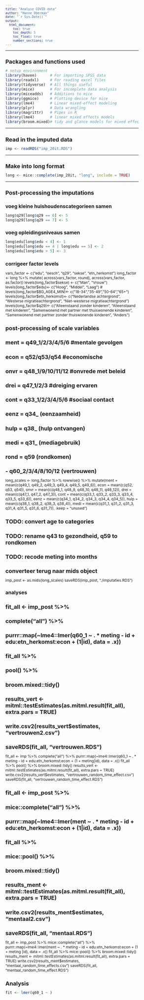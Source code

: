 ```yaml
---
title: "Analyse COVID data"
author: "Hanne Oberman"
date: "`r Sys.Date()`"
output: 
  html_document:
    toc: true
    toc_depth: 5
    toc_float: true
    number_sections: true
---
```


<style type="text/css">

body{ /* Normal  */
      font-size: 12px;
  }
td {  /* Table  */
  font-size: 12px;
}
h1.title {
  font-size: 20px;
  color: DarkBlue;
}
h1 { /* Header 1 */
  font-size: 18px;
}
h2 { /* Header 2 */
    font-size: 16px;
}
h3 { /* Header 3 */
  font-size: 14px;
}
code.r{ /* Code block */
    font-size: 12px;
}
pre { /* Code block - determines code spacing between lines */
    font-size: 12px;
}
</style>

---

# Packages and functions used
```r
# setup environment
library(haven)      # For importing SPSS data
library(readxl)     # For reading excel files
library(tidyverse)  # All things useful
library(mice)       # For incomplete data analysis
library(miceadds)   # Additions to mice
library(ggmice)     # Plotting device for mice
library(lme4)       # Linear mixed-effect modeling
library(plyr)       # Data wrangling
library(magrittr)   # Pipes in R
library(lme4)       # linear mixed effects models
library(broom.mixed)# tidy and glance models for mixed effects classes
```

---

# Read in the imputed data
```r
imp <- readRDS("imp_20it.RDS")
```

---

# Make into long format
```r
long <- mice::complete(imp_20it, "long", include = TRUE)
```

---

# Post-processing the imputations

## voeg kleine huishoudenscategorieen samen
```r
long$q29[long$q29 == 6] <- 5
long$q29[long$q29 == 7] <- 5
```

## voeg opleidingsniveaus samen
```r
long$edu[long$edu < 4] <- 1
long$edu[long$edu == 4 | long$edu == 5] <- 2
long$edu[long$edu > 5] <- 3
```

## corrigeer factor levels
vars_factor <- c("edu", "oesch", "q29", "sekse", "etn_herkomst")
long_factor <- long %>% 
  mutate(
    across(vars_factor, round),
    across(vars_factor, as.factor))
levels(long_factor$sekse) <- c("Man", "Vrouw")
levels(long_factor$edu)<- c("Hoog", "Middel", "Laag")
# levels(long_factor$BG_AGE4_MIN)<- c("18-34","35-49","50-64","65+")
levels(long_factor$etn_herkomst)<- c("Nederlandse achtergrond", "Westerse migratieachtergrond", "Niet-westerse migratieachtergrond")
levels(long_factor$q29)<- c("Alleenstaand zonder kinderen", "Alleenstaand met kinderen", "Samenwonend met partner met thuiswonende kinderen",
                            "Samenwonend met partner zonder thuiswonende kinderen", "Anders")

# post-processing of scale variables
# ment = q49_1/2/3/4/5/6 #mentale gevolgen
# econ = q52/q53/q54 #economische
# onvr = q48_1/9/10/11/12 #onvrede met beleid
# drei = q47_1/2/3 #dreiging ervaren
# cont = q33_1/2/3/4/5/6 #sociaal contact
# eenz = q34_ (eenzaamheid)
# hulp = q38_ (hulp ontvangen)
# medi = q31_ (mediagebruik)
# rond = q59 (rondkomen)
# - q60_2/3/4/8/10/12 (vertrouwen)

long_scales <- long_factor %>% 
  rowwise() %>% 
  mutate(ment = mean(c(q49_1, q49_2, q49_3,  q49_4, q49_5, q49_6)),
         econ = mean(c(q52, q53, q54)),
         onvr = mean(c(q48_1, q48_9, q48_10,  q48_11, q48_12)),
         drei = mean(c(q47_1, q47_2, q47_3)),
         cont = mean(c(q33_1, q33_2, q33_3,  q33_4, q33_5, q33_6)),
         eenz = mean(c(q34_1, q34_2, q34_3,  q34_4, q34_5)),
         hulp = mean(c(q38_1, q38_2, q38_3,  q38_4)),
         medi = mean(c(q31_1, q31_2, q31_3,  q31_4, q31_5, q31_6, q31_7)), 
         .keep = "unused")

# TODO: convert age to categories
# TODO: rename q43 to gezondheid, q59 to rondkomen
# TODO: recode meting into months

# converteer terug naar mids object
imp_post <- as.mids(long_scales)
saveRDS(imp_post, "./imputaties.RDS")

######################
## analyses
######################

# fit_all <- imp_post %>% 
#   complete("all") %>% 
#   purrr::map(~lme4::lmer(q60_1 ~ . * meting - id + edu:etn_herkomst:econ + (1|id), data = .x)) 
# fit_all %>% 
#   pool() %>% 
#   broom.mixed::tidy()
# results_vert <- mitml::testEstimates(as.mitml.result(fit_all), extra.pars = TRUE)
# write.csv2(results_vert$estimates, "vertrouwen2.csv")
# saveRDS(fit_all, "vertrouwen.RDS")

fit_all <- imp %>% 
  complete("all") %>% 
  purrr::map(~lme4::lmer(q60_1 ~ . * meting - id + edu:etn_herkomst:econ + (1 + meting|id), data = .x)) 
fit_all %>% 
  pool() %>% 
  broom.mixed::tidy()
results_vert <- mitml::testEstimates(as.mitml.result(fit_all), extra.pars = TRUE)
write.csv2(results_vert$estimates, "vertrouwen_random_time_effect.csv")
saveRDS(fit_all, "vertrouwen_random_time_effect.RDS")

# fit_all <- imp_post %>% 
#   mice::complete("all") %>% 
#   purrr::map(~lme4::lmer(ment ~ . * meting - id + edu:etn_herkomst:econ + (1|id), data = .x)) 
# fit_all %>% 
#   mice::pool() %>% 
#   broom.mixed::tidy()
# results_ment <- mitml::testEstimates(as.mitml.result(fit_all), extra.pars = TRUE)
# write.csv2(results_ment$estimates, "mentaal2.csv")
# saveRDS(fit_all, "mentaal.RDS")

fit_all <- imp_post %>% 
  mice::complete("all") %>% 
  purrr::map(~lme4::lmer(ment ~ . * meting - id + edu:etn_herkomst:econ + (1 + meting |id), data = .x)) 
fit_all %>% 
  mice::pool() %>% 
  broom.mixed::tidy()
results_ment <- mitml::testEstimates(as.mitml.result(fit_all), extra.pars = TRUE)
write.csv2(results_ment$estimates, "mentaal_random_time_effects.csv")
saveRDS(fit_all, "mentaal_random_time_effect.RDS")

# Analysis
```r
fit <- lmer(q60_1 ~ )
```


